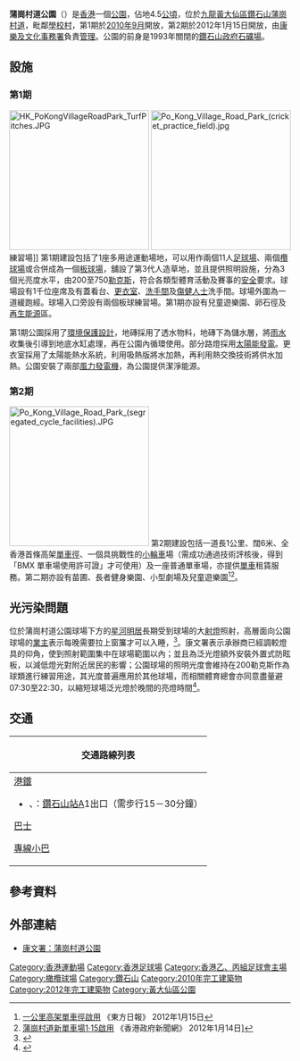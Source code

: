 {{Infobox Stadium
|地图=香港 | 所在纬度=22.343348 | 所在经度=114.205984 | 地图描述= | 图钉描述=蒲崗村道公園 | 图钉描述位置=
|stadium_name = 蒲崗村道公園<br>Po Kong Village Road Park
|nickname = 
|image =  Po Kong Village Road Park 2018.jpg
|fullname = 
|location = [[九龍|九龍]][[黃大仙區|黃大仙區]][[鑽石山|鑽石山]][[蒲崗村道|蒲崗村道]]<br />{{coord|22.343348|114.205984}}
|built = 
|opened = [[2010年9月|2010年9月]]
|renovated = 
|owner = [[香港特區政府|香港特區政府]]
|operator = [[康樂及文化事務署|康樂及文化事務署]]
|surface = 第3代人造草皮
|construction_cost = 
|architect = 
|tenants = 
|seating_capacity = 1,000
|}}

'''蒲崗村道公園'''（{{lang-en|'''Po Kong Village Road Park'''}}）是[[香港|香港]]一個[[公園|公園]]，佔地4.5[[公頃|公頃]]，位於[[九龍|九龍]][[黃大仙區|黃大仙區]][[鑽石山|鑽石山]][[蒲崗村道|蒲崗村道]]，毗鄰[[學校邨|學校村]]，第1期於[[2010年9月|2010年9月]]開放，第2期於2012年1月15日開放，由[[康樂及文化事務署|康樂及文化事務署]]負責[[管理|管理]]。公園的前身是1993年關閉的[[鑽石山石礦場|鑽石山政府石礦場]]。

==設施==
===第1期===
[[File:HK_PoKongVillageRoadPark_TurfPitches.JPG|250px]]
[[File:Po_Kong_Village_Road_Park_(cricket_practice_field).jpg|250px]]練習場]]
第1期建設包括了1座多用途運動場地，可以用作兩個11人[[足球場|足球場]]、兩個[[欖球場|欖球場]]或合併成為一個[[板球場|板球場]]，舖設了第3代人造草地，並且提供照明設施，分為3個光亮度水平，由200至750[[勒克斯|勒克斯]]，符合各類型體育活動及賽事的[[安全|安全]]要求。球場設有1千位座席及有蓋看台、[[更衣室|更衣室]]、[[洗手間|洗手間]]及[[傷健人士|傷健人士]]洗手間。球場外圍為一道緩跑經。球場入口旁設有兩個板球練習場。第1期亦設有兒童遊樂園、卵石徑及[[再生能源|再生能源]]區。

第1期公園採用了[[環境保護|環境保護]][[設計|設計]]，地磚採用了透水物料，地磚下為儲水層，將[[雨水|雨水]]收集後引導到地底水缸處理，再在公園內循環使用。部分路燈採用[[太陽能發電|太陽能發電]]。更衣室採用了太陽能熱水系統，利用吸熱版將水加熱，再利用熱交換技術將供水加熱。公園安裝了兩部[[風力發電機|風力發電機]]，為公園提供潔淨能源。

===第2期===
[[File:Po_Kong_Village_Road_Park_(segregated_cycle_facilities).JPG|250px]]
第2期建設包括一道長1公里、闊6米、全香港首條高架[[單車徑|單車徑]]、一個具挑戰性的[[小輪車|小輪車]]場（需成功通過技術評核後，得到「BMX 單車場使用許可證」才可使用）及一座普通單車場，亦提供[[單車|單車]]租賃服務。第二期亦設有苗圃、長者健身樂園、小型劇場及兒童遊樂園<ref>[http://orientaldaily.on.cc/cnt/news/20120115/00176_064.html 一公里高架單車徑啟用] {{Wayback|url=http://orientaldaily.on.cc/cnt/news/20120115/00176_064.html |date=20191008154241 }} 《東方日報》 2012年1月15日</ref><ref>[http://www.news.gov.hk/tc/city_life/html/2012/01/20120114_135456.shtml?pickList=ticker 蒲崗村道新單車場1‧15啟用] {{Wayback|url=http://www.news.gov.hk/tc/city_life/html/2012/01/20120114_135456.shtml?pickList=ticker |date=20190724213051 }} 《香港政府新聞網》 2012年1月14日]</ref>。

==光污染問題==
位於蒲崗村道公園球場下方的[[星河明居|星河明居]]長期受到球場的大[[射燈|射燈]]照射，高層面向公園球場的[[業主|業主]]表示每晚需要拉上窗簾才可以入睡，<ref>{{cite news |language=zh-hk |url=http://the-sun.on.cc/cnt/news/20100812/00407_020.html |title=康文署球場強光擾民 |publisher=''the-sun.on.cc'' |date=2010-08-13 |accessdate=2010-10-24 |archive-date=2010-12-10 |archive-url=https://web.archive.org/web/20101210130728/http://the-sun.on.cc/cnt/news/20100812/00407_020.html |dead-url=no }}</ref>。康文署表示承辦商已經調較燈具的仰角，使到照射範圍集中在球場範圍以內；並且為泛光燈額外安裝外置式防眩板，以減低燈光對附近居民的影響；公園球場的照明光度會維持在200勒克斯作為球類進行練習用途，其光度普遍應用於其他球場，而相關體育總會亦同意盡量避07:30至22:30，以縮短球場泛光燈於晚間的亮燈時間<ref>{{cite news |language=zh-hk |url=http://www.info.gov.hk/gia/general/201008/11/P201008110270.htm |title=康文署回應蒲崗村道公園草地球場照明事宜 |publisher=''info.gov.hk'' |date=2010-08-11 |accessdate=2010-10-24 |archive-date=2019-09-02 |archive-url=https://web.archive.org/web/20190902021807/https://www.info.gov.hk/gia/general/201008/11/P201008110270.htm |dead-url=no }}</ref>。

== 交通 ==
{| class="mw-collapsible mw-collapsed wikitable" style="background:white; margin: 0 auto; width: auto;" 
! 交通路線列表
|-
|
;[[港鐵|港鐵]]
*{{港鐵路線標誌|KTL}}、{{港鐵路線標誌|TML}}：[[鑽石山站|鑽石山站]]A1出口（需步行15－30分鐘）
;[[香港巴士|巴士]]
{{九龍新界巴士簡單列表|2F|3B|3C|3D|3M|3S|3X|5C|5P|203E|203X|N3D}}
{{過海隧道巴士簡單列表|116|302|N116}}
{{大嶼山巴士簡單列表|E23|E23A|N23}}
;[[香港小巴|專線小巴]]
{{九龍專線小巴簡單列表|19|19M|20|33A|33M|37A|37M|66S}}
|}

==參考資料==
{{reflist}}

==外部連結==
*[https://www.lcsd.gov.hk/tc/parks/pkvrp/index.html 康文署：蒲崗村道公園] {{Wayback|url=https://www.lcsd.gov.hk/tc/parks/pkvrp/index.html |date=20200814144120 }}

{{香港運動場}}{{香港公園}}

[[Category:香港運動場|Category:香港運動場]]
[[Category:香港足球場|Category:香港足球場]]
[[Category:香港乙、丙組足球會主場|Category:香港乙、丙組足球會主場]]
[[Category:橄欖球場|Category:橄欖球場]]
[[Category:鑽石山|Category:鑽石山]]
[[Category:2010年完工建築物|Category:2010年完工建築物]]
[[Category:2012年完工建築物|Category:2012年完工建築物]]
[[Category:黃大仙區公園|Category:黃大仙區公園]]